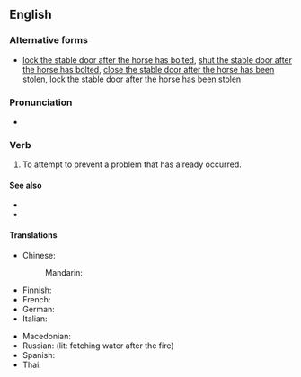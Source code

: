 ==English==

===Alternative forms===
* [[lock the stable door after the horse has bolted]], [[shut the stable door after the horse has bolted]], [[close the stable door after the horse has been stolen]], [[lock the stable door after the horse has been stolen]]

===Pronunciation===
* {{audio|en|en-au-close the stable door after the horse has bolted.ogg|Audio (AU)}}

===Verb===
{{head|en|verb}}

# {{lb|en|idiomatic}} To attempt to prevent a problem that has already occurred.

====See also====
* {{l|en|that ship has sailed}}
* {{l|en|too little, too late}}

====Translations====
{{trans-top}}
* Chinese:
*: Mandarin: {{t+|cmn|亡羊補牢}}
* Finnish: {{t|fi|[[myöhäistä hiiren haukotella kun on kissan suussa|haukotella kissan suussa]]}}
* French: {{t+|fr|c'est de la moutarde après dîner}}
* German: {{t|de|Den Brunnen abdecken, wenn das Kind bereits hineingefallen ist.}}
* Italian: {{t|it|chiudere il recinto dopo che i buoi sono scappati}}
{{trans-mid}}
* Macedonian: {{t|mk|по свадба тапани}}
* Russian: {{t|ru|после пожара да за водой}} (lit: fetching water after the fire)
* Spanish: {{t-needed|es}}
* Thai: {{t|th|วัวหายล้อมคอก}}
{{trans-bottom}}